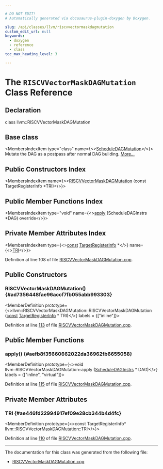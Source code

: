 ```yaml
---

# DO NOT EDIT!
# Automatically generated via docusaurus-plugin-doxygen by Doxygen.

slug: /api/classes/llvm/riscvvectormaskdagmutation
custom_edit_url: null
keywords:
  - doxygen
  - reference
  - class
toc_max_heading_level: 3

---
```





# The `RISCVVectorMaskDAGMutation` Class Reference

<DoxygenPage pluginConfig={pluginConfig}>



## Declaration

<CodeBlock>class llvm::RISCVVectorMaskDAGMutation</CodeBlock>

## Base class

<MembersIndex>

<MembersIndexItem
  type="class"
  name={<><a href="/docs/api/classes/llvm/scheduledagmutation">ScheduleDAGMutation</a></>}>
Mutate the DAG as a postpass after normal DAG building. <a href="/docs/api/classes/llvm/scheduledagmutation/#details">More...</a>
</MembersIndexItem>

</MembersIndex>

## Public Constructors Index

<MembersIndex>

<MembersIndexItem
  name={<><a href="#ad7356448fae96accf7fb055abb993303">RISCVVectorMaskDAGMutation</a> (const TargetRegisterInfo &#42;TRI)</>}>
</MembersIndexItem>

</MembersIndex>

## Public Member Functions Index

<MembersIndex>

<MembersIndexItem
  type="void"
  name={<><a href="#aefb8f35660662022da36962fb6655058">apply</a> (ScheduleDAGInstrs &#42;DAG) override</>}>
</MembersIndexItem>

</MembersIndex>

## Private Member Attributes Index

<MembersIndex>

<MembersIndexItem
  type={<><a href="/docs/api/files/lib/lib/target/lib/target/aarch64/aarch64promoteconstant-cpp/#a90f8350fecae261c25be85d38b451bff">const</a> <a href="/docs/api/classes/llvm/targetregisterinfo">TargetRegisterInfo</a> &#42;</>}
  name={<><a href="#ae446fd22994917ef09e28cb344b4d4fc">TRI</a></>}>
</MembersIndexItem>

</MembersIndex>


Definition at line 108 of file <a href="/docs/api/files/lib/lib/target/lib/target/riscv/riscvvectormaskdagmutation-cpp">RISCVVectorMaskDAGMutation.cpp</a>.

<SectionDefinition>

## Public Constructors

### RISCVVectorMaskDAGMutation() {#ad7356448fae96accf7fb055abb993303}

<MemberDefinition
  prototype={<>llvm::RISCVVectorMaskDAGMutation::RISCVVectorMaskDAGMutation (<a href="/docs/api/files/lib/lib/target/lib/target/aarch64/aarch64promoteconstant-cpp/#a90f8350fecae261c25be85d38b451bff">const</a> <a href="/docs/api/classes/llvm/targetregisterinfo">TargetRegisterInfo</a> &#42; TRI)</>}
  labels = {["inline"]}>

Definition at line <a href="/docs/api/files/lib/lib/target/lib/target/riscv/riscvvectormaskdagmutation-cpp/#l00113">113</a> of file <a href="/docs/api/files/lib/lib/target/lib/target/riscv/riscvvectormaskdagmutation-cpp">RISCVVectorMaskDAGMutation.cpp</a>.
</MemberDefinition>

</SectionDefinition>

<SectionDefinition>

## Public Member Functions

### apply() {#aefb8f35660662022da36962fb6655058}

<MemberDefinition
  prototype={<>void llvm::RISCVVectorMaskDAGMutation::apply (<a href="/docs/api/classes/llvm/scheduledaginstrs">ScheduleDAGInstrs</a> &#42; DAG)</>}
  labels = {["inline", "virtual"]}>

Definition at line <a href="/docs/api/files/lib/lib/target/lib/target/riscv/riscvvectormaskdagmutation-cpp/#l00115">115</a> of file <a href="/docs/api/files/lib/lib/target/lib/target/riscv/riscvvectormaskdagmutation-cpp">RISCVVectorMaskDAGMutation.cpp</a>.
</MemberDefinition>

</SectionDefinition>

<SectionDefinition>

## Private Member Attributes

### TRI {#ae446fd22994917ef09e28cb344b4d4fc}

<MemberDefinition
  prototype={<>const TargetRegisterInfo&#42; llvm::RISCVVectorMaskDAGMutation::TRI</>}>

Definition at line <a href="/docs/api/files/lib/lib/target/lib/target/riscv/riscvvectormaskdagmutation-cpp/#l00110">110</a> of file <a href="/docs/api/files/lib/lib/target/lib/target/riscv/riscvvectormaskdagmutation-cpp">RISCVVectorMaskDAGMutation.cpp</a>.
</MemberDefinition>

</SectionDefinition>

<hr/>

The documentation for this class was generated from the following file:

<ul>
<li><a href="/docs/api/files/lib/lib/target/lib/target/riscv/riscvvectormaskdagmutation-cpp">RISCVVectorMaskDAGMutation.cpp</a></li>
</ul>

</DoxygenPage>
